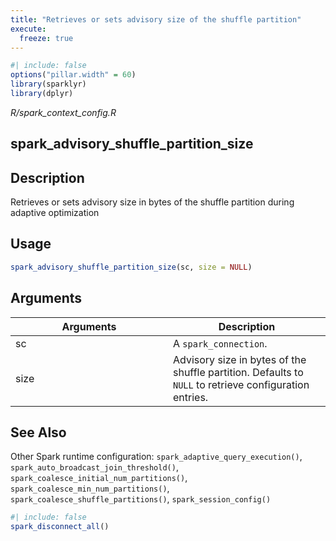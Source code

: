 ```yaml
---
title: "Retrieves or sets advisory size of the shuffle partition"
execute:
  freeze: true
---
```


```r
#| include: false
options("pillar.width" = 60)
library(sparklyr) 
library(dplyr)
```

*R/spark_context_config.R*

## spark_advisory_shuffle_partition_size

## Description
Retrieves or sets advisory size in bytes of the shuffle partition during adaptive optimization 


## Usage
```r
spark_advisory_shuffle_partition_size(sc, size = NULL) 
```

## Arguments
|Arguments|Description|
|---|---|
| sc | A `spark_connection`. |
| size | Advisory size in bytes of the shuffle partition. Defaults to `NULL` to retrieve configuration entries. |






## See Also
Other Spark runtime configuration:  `spark_adaptive_query_execution()`, `spark_auto_broadcast_join_threshold()`, `spark_coalesce_initial_num_partitions()`, `spark_coalesce_min_num_partitions()`, `spark_coalesce_shuffle_partitions()`, `spark_session_config()`


```r
#| include: false
spark_disconnect_all()
```
